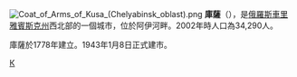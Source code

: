 {{coord|55|20|N|59|27|E|display=title}}
[[File:Coat_of_Arms_of_Kusa_(Chelyabinsk_oblast).png|right]]
'''庫薩'''（{{lang-ru|Куса}}），是[[俄羅斯|俄羅斯]][[車里雅賓斯克州|車里雅賓斯克州]]西北部的一個城市，位於阿伊河畔。2002年時人口為34,290人。

庫薩於1778年建立。1943年1月8日正式建市。

{{車里雅賓斯克州城市}}

[[Category:車里雅賓斯克州城市|К]]